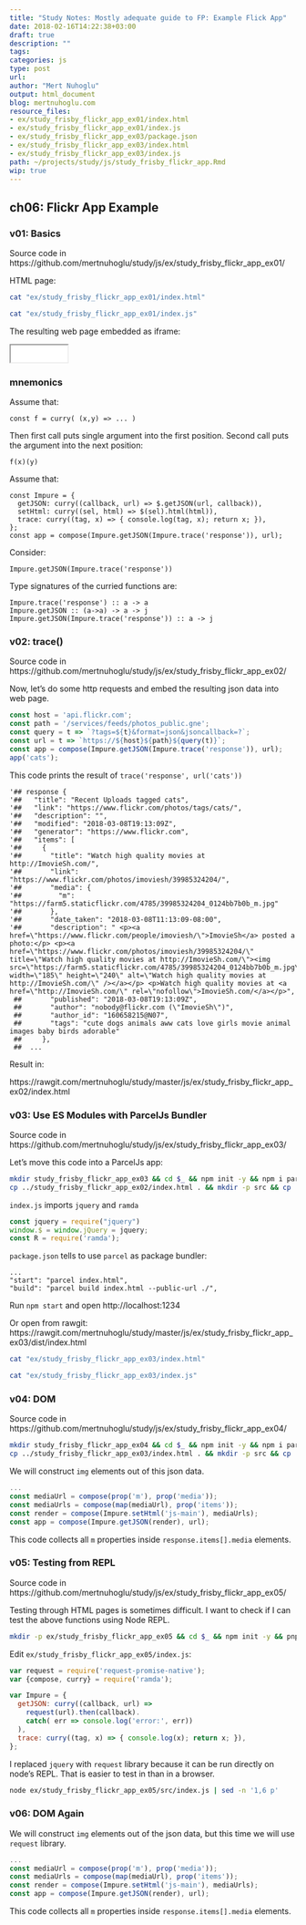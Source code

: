```yaml
---
title: "Study Notes: Mostly adequate guide to FP: Example Flick App"
date: 2018-02-16T14:22:38+03:00  
draft: true
description: ""
tags:
categories: js
type: post
url:
author: "Mert Nuhoglu"
output: html_document
blog: mertnuhoglu.com
resource_files:
- ex/study_frisby_flickr_app_ex01/index.html 
- ex/study_frisby_flickr_app_ex01/index.js 
- ex/study_frisby_flickr_app_ex03/package.json
- ex/study_frisby_flickr_app_ex03/index.html 
- ex/study_frisby_flickr_app_ex03/index.js 
path: ~/projects/study/js/study_frisby_flickr_app.Rmd
wip: true
---
```


<style>
  .main-container {
    max-width: 1600px !important;
  }
</style>

## ch06: Flickr App Example

### v01: Basics 

Source code in https://github.com/mertnuhoglu/study/js/ex/study_frisby_flickr_app_ex01/

HTML page:

```bash
cat "ex/study_frisby_flickr_app_ex01/index.html" 
```

```bash
cat "ex/study_frisby_flickr_app_ex01/index.js" 
```

The resulting web page embedded as iframe:

<iframe src="ex/study_frisby_flickr_app_ex01/index.html" width="100" height="30"></iframe>

### mnemonics

Assume that:

    const f = curry( (x,y) => ... )

Then first call puts single argument into the first position. Second call puts the argument into the next position:

    f(x)(y)

Assume that:

    const Impure = {
      getJSON: curry((callback, url) => $.getJSON(url, callback)),
      setHtml: curry((sel, html) => $(sel).html(html)),
      trace: curry((tag, x) => { console.log(tag, x); return x; }),
    }; 
    const app = compose(Impure.getJSON(Impure.trace('response')), url);

Consider:

    Impure.getJSON(Impure.trace('response'))

Type signatures of the curried functions are:

    Impure.trace('response') :: a -> a
    Impure.getJSON :: (a->a) -> a -> j
    Impure.getJSON(Impure.trace('response')) :: a -> j

### v02: trace()

Source code in https://github.com/mertnuhoglu/study/js/ex/study_frisby_flickr_app_ex02/

Now, let's do some http requests and embed the resulting json data into web page.

``` js
const host = 'api.flickr.com';
const path = '/services/feeds/photos_public.gne';
const query = t => `?tags=${t}&format=json&jsoncallback=?`;
const url = t => `https://${host}${path}${query(t)}`;
const app = compose(Impure.getJSON(Impure.trace('response')), url);
app('cats');
``` 

This code prints the result of `trace('response', url('cats'))`

``` 
'## response {
'##   "title": "Recent Uploads tagged cats",
'##   "link": "https://www.flickr.com/photos/tags/cats/",
'##   "description": "",
'##   "modified": "2018-03-08T19:13:09Z",
'##   "generator": "https://www.flickr.com",
'##   "items": [
'##     {
'##       "title": "Watch high quality movies at http://ImovieSh.com/",
'##       "link": "https://www.flickr.com/photos/imoviesh/39985324204/",
'##       "media": {
'##         "m": "https://farm5.staticflickr.com/4785/39985324204_0124bb7b0b_m.jpg"
'##       },
'##       "date_taken": "2018-03-08T11:13:09-08:00",
'##       "description": " <p><a href=\"https://www.flickr.com/people/imoviesh/\">ImovieSh</a> posted a photo:</p> <p><a href=\"https://www.flickr.com/photos/imoviesh/39985324204/\" title=\"Watch high quality movies at http://ImovieSh.com/\"><img src=\"https://farm5.staticflickr.com/4785/39985324204_0124bb7b0b_m.jpg\" width=\"185\" height=\"240\" alt=\"Watch high quality movies at http://ImovieSh.com/\" /></a></p> <p>Watch high quality movies at <a href=\"http://ImovieSh.com/\" rel=\"nofollow\">ImovieSh.com/</a></p>",
 ##       "published": "2018-03-08T19:13:09Z",
 ##       "author": "nobody@flickr.com (\"ImovieSh\")",
 ##       "author_id": "160658215@N07",
 ##       "tags": "cute dogs animals aww cats love girls movie animal images baby birds adorable"
 ##     },
 ##  ...
``` 

Result in:

https://rawgit.com/mertnuhoglu/study/master/js/ex/study_frisby_flickr_app_ex02/index.html

### v03: Use ES Modules with ParcelJs Bundler

Source code in https://github.com/mertnuhoglu/study/js/ex/study_frisby_flickr_app_ex03/

Let's move this code into a ParcelJs app:

``` bash
mkdir study_frisby_flickr_app_ex03 && cd $_ && npm init -y && npm i parcel-bundler jquery ramda
cp ../study_frisby_flickr_app_ex02/index.html . && mkdir -p src && cp ../study_frisby_flickr_app_ex02/index.js .
``` 

`index.js` imports `jquery` and `ramda`

``` js
const jquery = require("jquery")
window.$ = window.jQuery = jquery;
const R = require('ramda');
``` 

`package.json` tells to use `parcel` as package bundler:

    ...
    "start": "parcel index.html",
    "build": "parcel build index.html --public-url ./",

Run `npm start` and open http://localhost:1234

Or open from rawgit: https://rawgit.com/mertnuhoglu/study/master/js/ex/study_frisby_flickr_app_ex03/dist/index.html

```bash
cat "ex/study_frisby_flickr_app_ex03/index.html" 
```

```bash
cat "ex/study_frisby_flickr_app_ex03/index.js" 
```

### v04: DOM

Source code in https://github.com/mertnuhoglu/study/js/ex/study_frisby_flickr_app_ex04/

``` bash
mkdir study_frisby_flickr_app_ex04 && cd $_ && npm init -y && npm i parcel-bundler jquery ramda
cp ../study_frisby_flickr_app_ex03/index.html . && mkdir -p src && cp ../study_frisby_flickr_app_ex03/index.js .
``` 

We will construct `img` elements out of this json data.

``` js
...
const mediaUrl = compose(prop('m'), prop('media'));
const mediaUrls = compose(map(mediaUrl), prop('items'));
const render = compose(Impure.setHtml('js-main'), mediaUrls);
const app = compose(Impure.getJSON(render), url);
```

This code collects all `m` properties inside `response.items[].media` elements.

### v05: Testing from REPL

Source code in https://github.com/mertnuhoglu/study/js/ex/study_frisby_flickr_app_ex05/

Testing through HTML pages is sometimes difficult. I want to check if I can test the above functions using Node REPL.

``` bash
mkdir -p ex/study_frisby_flickr_app_ex05 && cd $_ && npm init -y && pnpm i parcel-bundler ramda request request-promise-native
``` 

Edit `ex/study_frisby_flickr_app_ex05/index.js`:

``` js
var request = require('request-promise-native');
var {compose, curry} = require('ramda');

var Impure = {
  getJSON: curry((callback, url) => 
    request(url).then(callback).
    catch( err => console.log('error:', err)) 
  ),
  trace: curry((tag, x) => { console.log(x); return x; }),
}; 
``` 

I replaced `jquery` with `request` library because it can be run directly on node's REPL. That is easier to test in than in a browser.

``` bash
node ex/study_frisby_flickr_app_ex05/src/index.js | sed -n '1,6 p'
``` 

### v06: DOM Again

We will construct `img` elements out of the json data, but this time we will use `request` library.

``` js
...
const mediaUrl = compose(prop('m'), prop('media'));
const mediaUrls = compose(map(mediaUrl), prop('items'));
const render = compose(Impure.setHtml('js-main'), mediaUrls);
const app = compose(Impure.getJSON(render), url);
```

This code collects all `m` properties inside `response.items[].media` elements.

